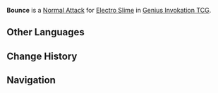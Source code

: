 {{Genius Invokation TCG Skill Infobox
|title      = Bounce
|image      = Other Weapons Electro.png
|type       = Normal Attack
|character  = Electro Slime
|element    = Electro
|matching   = 1
|unaligned  = 2
|effect     = Deals 1 {{Color|Electro DMG}}.
|order      = 1
}}
'''Bounce''' is a [[Character Card Normal Attack|Normal Attack]] for [[Electro Slime (Character Card)|Electro Slime]] in [[Genius Invokation TCG]].

==Other Languages==
{{Other Languages
|en      = Bounce
|zhs     = 弹跳
|zhs_rm  = Tántiào
|zht     = 彈跳
|zht_rm  = Tántiào
|zh_tl   = Bounce
|ja      = ボンボン
|ja_rm   = Bonbon
|ja_tl   = Boing-Boing
|ko      = 탄력 점프
|ko_rm   = Tannyeok Jeompeu
|ko_tl   = Elastic Jump
|es      = Salto
|es_tl   = Jump
|fr      = Rebond
|fr_tl   = Bounce
|ru      = Прыгучая бомба
|ru_tl   = Bouncing Bomb
|th      = Bounce
|vi      = Nảy Bật
|vi_tl   = 
|de      = Hüpfen
|de_tl   = Bounce
|id      = Bounce
|pt      = Saltitar
|pt_tl   = 
|tr      = Zıpla
|tr_tl   = Jump
|it      = Rimbalzo
|it_tl   = Bounce
}}

==Change History==
{{Change History|3.3}}

==Navigation==
{{Genius Invokation TCG Skill Navbox|Electro Slime}}